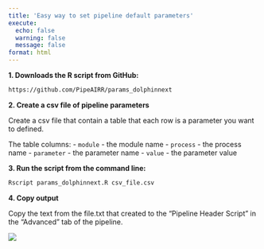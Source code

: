 ```yaml
---
title: 'Easy way to set pipeline default parameters'
execute:
  echo: false
  warning: false
  message: false
format: html
---
```


**1. Downloads the R script from GitHub:**

```bash
https://github.com/PipeAIRR/params_dolphinnext
```

**2. Create a csv file of pipeline parameters**

Create a csv file that contain a table that each row is a parameter you want to defined.

The table columns:
- `module` - the module name
- `process` - the process name
- `parameter` - the parameter name
- `value` - the parameter value

**3. Run the script from the command line:**

```bash
Rscript params_dolphinnext.R csv_file.csv
```

**4. Copy output ** 

Copy the text from the file.txt that created to the "Pipeline Header Script" in the "Advanced" tab of the pipeline.

![](https://ajeuwbhvhr.cloudimg.io/colony-recorder.s3.amazonaws.com/files/2023-08-13/c68a55fc-ce0c-4db4-b367-8e4fe751b859/screenshot.png?tl_px=130,72&br_px=989,553&force_format=png&width=560.0)
